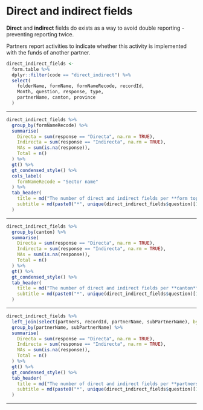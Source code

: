 
# Direct and indirect fields {-}

**Direct** and **indirect** fields do exists as a way to avoid double reporting
- preventing reporting twice.

Partners report activities to indicate whether this activity is implemented with
the funds of another partner.

```r
direct_indirect_fields <- 
  form.table %>% 
  dplyr::filter(code == "direct_indirect") %>% 
  select(
    folderName, formName, formNameRecode, recordId,
    Month, question, response, type, 
    partnerName, canton, province
  )
```

<hr>

```r
direct_indirect_fields %>% 
  group_by(formNameRecode) %>%
  summarise(
    Directa = sum(response == "Directa", na.rm = TRUE),
    Indirecta = sum(response == "Indirecta", na.rm = TRUE),
    NAs = sum(is.na(response)),
    Total = n()
  ) %>% 
  gt() %>% 
  gt_condensed_style() %>% 
  cols_label(
    formNameRecode = "Sector name"
  ) %>% 
  tab_header(
    title = md("The number of direct and indirect fields per **form topic**"),
    subtitle = md(paste0("*", unique(direct_indirect_fields$question)[1L], "*"))
  )
```

<hr>

```r
direct_indirect_fields %>% 
  group_by(canton) %>%
  summarise(
    Directa = sum(response == "Directa", na.rm = TRUE),
    Indirecta = sum(response == "Indirecta", na.rm = TRUE),
    NAs = sum(is.na(response)),
    Total = n()
  ) %>% 
  gt() %>% 
  gt_condensed_style() %>% 
  tab_header(
    title = md("The number of direct and indirect fields per **canton**"),
    subtitle = md(paste0("*", unique(direct_indirect_fields$question)[1L], "*"))
  )
```

<hr>

```r
direct_indirect_fields %>% 
  left_join(select(partners, recordId, partnerName, subPartnerName), by = c("recordId", "partnerName")) %>% 
  group_by(partnerName, subPartnerName) %>%
  summarise(
    Directa = sum(response == "Directa", na.rm = TRUE),
    Indirecta = sum(response == "Indirecta", na.rm = TRUE),
    NAs = sum(is.na(response)),
    Total = n()
  ) %>% 
  gt() %>% 
  gt_condensed_style() %>% 
  tab_header(
    title = md("The number of direct and indirect fields per **partners**"),
    subtitle = md(paste0("*", unique(direct_indirect_fields$question)[1L], "*"))
  )
```

<hr>

